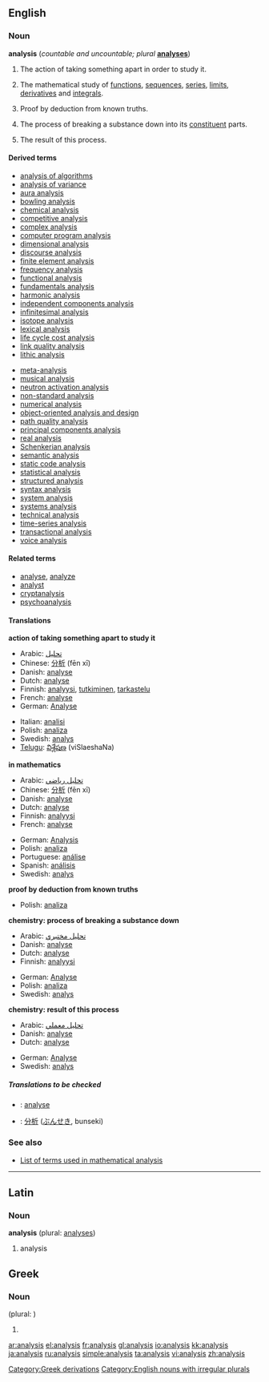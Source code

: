 {{see|Analysis}}
==English==
===Noun===
{{wikipedia}}
'''analysis''' (''countable and uncountable; plural'' '''[[analyses]]''')

# The action of taking something apart in order to study it.
#{{uncountable}} {{mathematics}} The mathematical study of [[function]]s, [[sequence]]s, [[series]], [[limit]]s, [[derivative]]s and [[integral]]s.
# {{logic}} Proof by deduction from known truths.
#{{uncountable}} {{chemistry}} The process of breaking a substance down into its [[constituent]] parts.
#{{countable}} {{chemistry}} The result of this process.

====Derived terms====
<!--See Wikipedia for the meanings of many of these-->
{{top3}}
*[[analysis of algorithms]]<!--in computing-->
*[[analysis of variance]]<!--in statistics-->
*[[aura analysis]]<!--study of bodily auras and energy fields-->
*[[bowling analysis]]<!--in cricket-->
*[[chemical analysis]]
*[[competitive analysis]]<!--in computing-->
*[[complex analysis]]<!--in mathematics-->
*[[computer program analysis]]<!--in computing-->
*[[dimensional analysis]]<!--in physics and engineering-->
*[[discourse analysis]]<!--in linguistics-->
*[[finite element analysis]]<!--in signal processing-->
*[[frequency analysis]]<!--in crytography-->
*[[functional analysis]]<!--in mathematics-->
*[[fundamentals analysis]]<!--in economics-->
*[[harmonic analysis]]<!--in mathematics-->
*[[independent components analysis]]<!--in signal processing-->
*[[infinitesimal analysis]]<!--in mathematics-->
*[[isotope analysis]]<!--in archaeology and paleontology-->
*[[lexical analysis]]<!--in computing-->
*[[life cycle cost analysis]]
*[[link quality analysis]]<!--in signal processing-->
*[[lithic analysis]]<!--study of stone tools, in archaeology-->
{{mid3}}
*[[meta-analysis]]<!--in statistics-->
*[[musical analysis]]<!--in music-->
*[[neutron activation analysis]]<!--in chemistry-->
*[[non-standard analysis]]<!--in mathematics-->
*[[numerical analysis]]<!--in mathematics-->
*[[object-oriented analysis and design]]<!--in computing-->
*[[path quality analysis]]<!--in signal processing-->
*[[principal components analysis]]<!--in signal processing-->
*[[real analysis]]<!--in mathematics-->
*[[Schenkerian analysis]]<!--in music-->
*[[semantic analysis]]<!--in computing-->
*[[static code analysis]]<!--in computing-->
*[[statistical analysis]]<!--in mathematics-->
*[[structured analysis]]<!--in computing-->
*[[syntax analysis]]<!--in computing-->
*[[system analysis]]<!--in electrical engineering-->
*[[systems analysis]]<!--study of large systems-->
*[[technical analysis]]<!--in economics-->
*[[time-series analysis]]<!--in statistics-->
*[[transactional analysis]]<!--in psychotherapy-->
*[[voice analysis]]<!--in linguistics-->
{{bottom}}

====Related terms====
*[[analyse]], [[analyze]]
*[[analyst]]
*[[cryptanalysis]]<!--in crytography-->
*[[psychoanalysis]]

====Translations====
'''action of taking something apart to study it'''
{{top}}
*Arabic: [[تحليل]]
*Chinese: [[分析]] (fēn xī)
*Danish: [[analyse#Danish|analyse]] {{c}}
*Dutch: [[analyse#Dutch|analyse]] {{f}}
*Finnish: [[analyysi]], [[tutkiminen]], [[tarkastelu]]
*French: [[analyse#French|analyse]] {{f}}
*German:  [[Analyse]] {{f}}
{{mid}}
*Italian: [[analisi]] {{f}}
*Polish: [[analiza]] {{f}}
*Swedish: [[analys]] {{c}}
*[[Telugu]]: [[విశ్లేషణ]] (viSlaeshaNa)
{{bottom}}

'''in mathematics'''
{{top}}
*Arabic: [[تحليل رياضي]]
*Chinese: [[分析]] (fēn xī)
*Danish: [[analyse#Danish|analyse]] {{c}}
*Dutch: [[analyse#Dutch|analyse]] {{f}}
*Finnish: [[analyysi]]
*French: [[analyse#French|analyse]] {{f}}
{{mid}}
*German: [[Analysis]] {{f}}
*Polish: [[analiza]] {{f}}
*Portuguese: [[análise]] {{f}}
*Spanish: [[análisis]] {{m}}
*Swedish: [[analys]] {{c}}
{{bottom}}

'''proof by deduction from known truths'''
{{top}}
{{mid}}
*Polish: [[analiza]] {{f}}
{{bottom}}

'''chemistry: process of breaking a substance down'''
{{top}}
*Arabic: [[تحليل مختبري]]
*Danish: [[analyse#Danish|analyse]] {{c}}
*Dutch: [[analyse#Dutch|analyse]] {{f}}
*Finnish: [[analyysi]]
{{mid}}
*German: [[Analyse]] {{f}}
*Polish: [[analiza]] {{f}}
*Swedish: [[analys]] {{c}}
{{bottom}}

'''chemistry: result of this process'''
{{top}}
*Arabic: [[تحليل معملي]]
*Danish: [[analyse]] {{c}}
*Dutch: [[analyse#Dutch|analyse]] {{f}}
{{mid}}
*German: [[Analyse]] {{f}}
*Swedish: [[analys]] {{c}}
{{bottom}}

=====Translations to be checked=====
<!--Remove this section once all of the translations below have been moved into
the tables above.-->
{{checktrans}}
*{{ttbc|Interlingua}}: [[analyse]] 
*{{ttbc|Japanese}}: [[分析]] ([[ぶんせき]], bunseki)

===See also===
*[[:Category:Analysis|List of terms used in mathematical analysis]]

----

==Latin==
===Noun===
'''analysis''' {{f}} (plural: [[analyses]])

# analysis

==Greek==
===Noun===
'''{{Polytonic|Ἀνάλυσις}}''' {{f}} (plural: '''{{Polytonic|Ἀναλύσεις}}''')

# '''{{Polytonic|ἀνάλυσις}}'''

[[Category:Greek derivations]]
[[Category:English nouns with irregular plurals]]

[[ar:analysis]]
[[el:analysis]]
[[fr:analysis]]
[[gl:analysis]]
[[io:analysis]]
[[kk:analysis]]
[[ja:analysis]]
[[ru:analysis]]
[[simple:analysis]]
[[ta:analysis]]
[[vi:analysis]]
[[zh:analysis]]